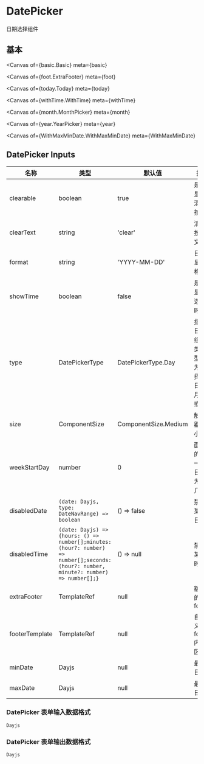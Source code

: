 

<Meta title="Example/DatePicker" />

# DatePicker

日期选择组件

## 基本

<Canvas
  of={basic.Basic}
  meta={basic}
></Canvas>

<Controls of={basic.Basic} />

<Canvas
  of={foot.ExtraFooter}
  meta={foot}
></Canvas>

<Canvas
  of={today.Today}
  meta={today}
></Canvas>

<Canvas
  of={withTime.WithTime}
  meta={withTime}
></Canvas>

<Canvas
  of={month.MonthPicker}
  meta={month}
></Canvas>

<Canvas
  of={year.YearPicker}
  meta={year}
></Canvas>


<Canvas
  of={WithMaxMinDate.WithMaxMinDate}
  meta={WithMaxMinDate}
></Canvas>

## DatePicker Inputs

| 名称           | 类型                                                                                                                                   | 默认值               | 描述                                 |
| -------------- | -------------------------------------------------------------------------------------------------------------------------------------- | -------------------- | ------------------------------------ |
| clearable      | boolean                                                                                                                                | true                 | 是否显示清除按钮                     |
| clearText      | string                                                                                                                                 | 'clear'              | 清除按钮文案                         |
| format         | string                                                                                                                                 | 'YYYY-MM-DD'         | 日期显示格式                         |
| showTime       | boolean                                                                                                                                | false                | 是否显示选择时间                     |
| type           | DatePickerType                                                                                                                         | DatePickerType.Day   | 指定日期组件类型，为选择日，月，或年 |
| size           | ComponentSize                                                                                                                          | ComponentSize.Medium | 触发器大小                           |
| weekStartDay   | number                                                                                                                                 | 0                    | 面板的第一个日期为周几               |
| disabledDate   | `(date: Dayjs, type: DateNavRange) => boolean`                                                                                         | () => false          | 禁用某些日期                         |
| disabledTime   | `(date: Dayjs) => {hours: () => number[];minutes: (hour?: number) => number[];seconds: (hour?: number, minute?: number) => number[];}` | () => null           | 禁用某些时间                         |
| extraFooter    | TemplateRef                                                                                                                            | null                 | 额外的 footer                        |
| footerTemplate | TemplateRef                                                                                                                            | null                 | 自定义 footer 内容区                 |
| minDate        | Dayjs                                                                                                                                  | null                 | 最小日期                             |
| maxDate        | Dayjs                                                                                                                                  | null                 | 最大日期                             |

### DatePicker 表单输入数据格式

`Dayjs`

### DatePicker 表单输出数据格式

`Dayjs`
